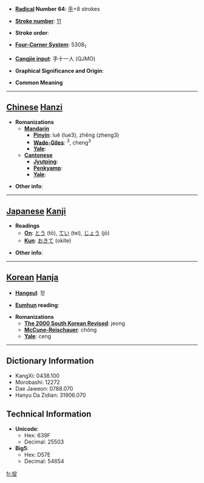 * '''[[Wiktionary:Chinese radical index| Radical]] Number 64''': [[Wiktionary:Chinese radical index 手|手]]+8 strokes

* '''[[Wiktionary:Chinese total strokes index|Stroke number]]''': [[Wiktionary:Chinese total strokes index 11|11]]

* '''Stroke order''': 

* '''[[Wiktionary:Chinese four corner index|Four-Corner System]]''': 5308<sub>1</sub>

* '''[[Wiktionary:Chinese Cangjie index|Cangjie input]]''': 手十一人 (QJMO)

* '''Graphical Significance and Origin''': 

* '''Common Meaning'''

----

== [[Chinese]] [[Hanzi]] ==

* '''Romanizations'''
** '''[[Mandarin]]'''
*** '''[[Pinyin]]''': luě (lue3), zhěng (zheng3)
*** '''[[Wade-Giles]]''': <sup>3</sup>, cheng<sup>3</sup>
*** '''[[Yale]]''': 
** '''[[Cantonese]]'''
*** '''[[Jyutping]]''':
*** '''[[Penkyamp]]''': 
*** '''[[Yale]]''': 

* '''Other info''': 

----

== [[Japanese]] [[Kanji]] ==

* '''Readings'''
** '''[[On]]''': [[とう]] (tō), [[てい]] (tei), [[じょう]] (jō)
** '''[[Kun]]''': [[おきて]] (okite)

* '''Other info''':  

----

== [[Korean]] [[Hanja]] ==

* '''[[Hangeul]]''': 정

* '''[[Eumhun]] reading''': 

* '''Romanizations'''
** '''[[The 2000 South Korean Revised Romanization|The 2000 South Korean Revised]]''': jeong
** '''[[McCune-Reischauer]]''': chŏng
** '''[[Yale]]''': ceng

----

== Dictionary Information ==

* KangXi: 0438.100
* Morobashi: 12272
* Dae Jaweon: 0788.070
* Hanyu Da Zidian: 31906.070

== Technical Information ==

* '''Unicode''':
** Hex: 639F
** Decimal: 25503
* '''Big5''':
** Hex: D57E
** Decimal: 54654

[[fr:掟]]
